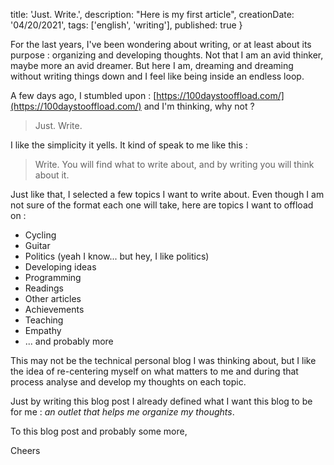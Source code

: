 
  title: 'Just. Write.',
  description: "Here is my first article",
  creationDate: '04/20/2021',
  tags: ['english', 'writing'],
  published: true
}

<BlogPostLayout meta={meta}>
  For the last years, I've been wondering about writing, or at least about its purpose : organizing and developing thoughts. Not that I am an avid thinker, maybe more an avid dreamer. But here I am, dreaming and dreaming without writing things down and I feel like being inside an endless loop.

  A few days ago, I stumbled upon : [https://100daystooffload.com/](https://100daystooffload.com/) and I'm thinking, why not ?

  > Just. Write.

  I like the simplicity it yells. It kind of speak to me like this :

  > Write. You will find what to write about, and by writing you will think about it.

  Just like that, I selected a few topics I want to write about. Even though I am not sure of the format each one will take, here are  topics I want to offload on :

  - Cycling
  - Guitar
  - Politics (yeah I know... but hey, I like politics)
  - Developing ideas
  - Programming
  - Readings
  - Other articles
  - Achievements
  - Teaching
  - Empathy
  - ... and probably more


  This may not be the technical personal blog I was thinking about, but I like the idea of re-centering myself on what matters to me and during that process analyse and develop my thoughts on each topic.

  Just by writing this blog post I already defined what I want this blog to be for me : _an outlet that helps me organize my thoughts_.

  To this blog post and probably some more,

  Cheers

</BlogPostLayout>